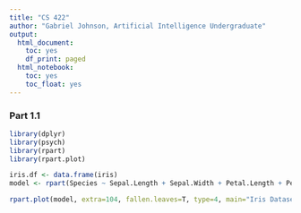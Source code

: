 ```yaml
---
title: "CS 422"
author: "Gabriel Johnson, Artificial Intelligence Undergraduate"
output:
  html_document:
    toc: yes
    df_print: paged
  html_notebook:
    toc: yes
    toc_float: yes
---
```



### Part 1.1

```r
library(dplyr)
library(psych)
library(rpart)
library(rpart.plot)

iris.df <- data.frame(iris)
model <- rpart(Species ~ Sepal.Length + Sepal.Width + Petal.Length + Petal.Width, data = iris.df)

rpart.plot(model, extra=104, fallen.leaves=T, type=4, main="Iris Dataset Decision Tree")

```